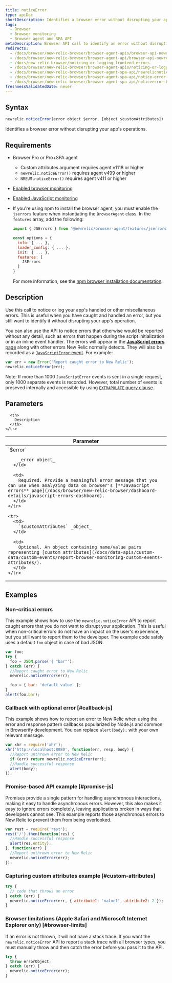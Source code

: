 ```yaml
---
title: noticeError
type: apiDoc
shortDescription: Identifies a browser error without disrupting your app&#039;s operations.
tags:
  - Browser
  - Browser monitoring
  - Browser agent and SPA API
metaDescription: Browser API call to identify an error without disrupting your app's operations.
redirects:
  - /docs/browser/new-relic-browser/browser-agent-apis/browser-api-newrelicnoticeerror
  - /docs/browser/new-relic-browser/browser-agent-api/browser-api-newrelicnoticeerror
  - /docs/new-relic-browser/noticing-or-logging-frontend-errors
  - /docs/browser/new-relic-browser/browser-agent-apis/noticing-or-logging-frontend-errors
  - /docs/browser/new-relic-browser/browser-agent-spa-api/newrelicnoticeerror-browser-agent-api
  - /docs/browser/new-relic-browser/browser-agent-spa-api/notice-error
  - /docs/browser/new-relic-browser/browser-agent-spa-api/noticeerror-browser-agent-api
freshnessValidatedDate: never
---
```



## Syntax

```js
newrelic.noticeError(error object $error, [object $customAttributes])
```

Identifies a browser error without disrupting your app's operations.

## Requirements

* Browser Pro or Pro+SPA agent
  * Custom attributes argument requires agent v1118 or higher
  * `newrelic.noticeError()` requires agent v499 or higher
  * `NREUM.noticeError()` requires agent v411 or higher
* [Enabled browser monitoring](/docs/browser/new-relic-browser/getting-started/browser-settings)
* [Enabled JavaScript monitoring](/docs/browser/new-relic-browser/browser-pro-features/javascript-errors-page-detect-analyze-errors)
* If you're using npm to install the browser agent, you must enable the `jserrors` feature when instantiating the `BrowserAgent` class. In the `features` array, add the following:

  ```js
  import { JSErrors } from '@newrelic/browser-agent/features/jserrors';

  const options = {
    info: { ... },
    loader_config: { ... },
    init: { ... },
    features: [
      JSErrors
    ]
  }
  ```

  For more information, see the [npm browser installation documentation](https://www.npmjs.com/package/@newrelic/browser-agent#new-relic-browser-agent).


## Description

Use this call to notice or log your app's handled or other miscellaneous errors. This is useful when you have caught and handled an error, but you still want to identify it without disrupting your app's operation.

You can also use the API to notice errors that otherwise would be reported without any detail, such as errors that happen during the script initialization or in an inline event handler. The errors will appear in the [**JavaScript errors** page](/docs/browser/new-relic-browser/dashboard-details/javascript-errors-dashboard) along with other errors New Relic normally detects. They will also be recorded as a [`JavaScriptError` event](/attribute-dictionary/?event=JavaScriptError). For example:

```js
var err = new Error('Report caught error to New Relic');
newrelic.noticeError(err);
```

Note: If more than 1000 `JavaScriptError` events is sent in a single request, only 1000 separate events is recorded. However, total number of events is preseved internally and accessible by using [`EXTRAPOLATE` query clause](/docs/query-your-data/nrql-new-relic-query-language/get-started/nrql-syntax-clauses-functions/#extrapolate).

## Parameters

<table>
  <thead>
    <tr>
      <th width="30%">
        Parameter
      </th>

      <th>
        Description
      </th>
    </tr>
  </thead>

  <tbody>
    <tr>
      <td>
        `$error`

        _error object_
      </td>

      <td>
        Required. Provide a meaningful error message that you can use when analyzing data on browser's [**JavaScript errors** page](/docs/browser/new-relic-browser/dashboard-details/javascript-errors-dashboard).
      </td>
    </tr>

    <tr>
      <td>
        `$customAttributes` _object_
      </td>

      <td>
        Optional. An object containing name/value pairs representing [custom attributes](/docs/data-apis/custom-data/custom-events/report-browser-monitoring-custom-events-attributes/).
      </td>
    </tr>
  </tbody>
</table>

## Examples

### Non-critical errors

This example shows how to use the `newrelic.noticeError` API to report caught errors that you do not want to disrupt your application. This is useful when non-critical errors do not have an impact on the user's experience, but you still want to report them to the developer. The example code safely uses a default `foo` object in case of bad JSON.

```js
var foo;
try {
  foo = JSON.parse('{ "bar"');
} catch (err) {
  //Report caught error to New Relic
  newrelic.noticeError(err);

  foo = { bar: 'default value' };
}
alert(foo.bar);
```

### Callback with optional error [#callback-js]

This example shows how to report an error to New Relic when using the error and response pattern callbacks popularized by Node.js and common in Browserify development. You can replace `alert(body);` with your own relevant message.

```js
var xhr = require('xhr');
xhr('http://localhost:8080', function(err, resp, body) {
  //Report unthrown error to New Relic
  if (err) return newrelic.noticeError(err);
  //Handle successful response
  alert(body);
});
```

### Promise-based API example [#promise-js]

Promises provide a single pattern for handling asynchronous interactions, making it easy to handle asynchronous errors. However, this also makes it easy to ignore errors completely, leaving applications broken in ways that developers cannot see. This example reports those asynchronous errors to New Relic to prevent them from being overlooked.

```js
var rest = require('rest');
rest('/').then(function(res) {
  //Handle successful response
  alert(res.entity);
}, function(err) {
  //Report unthrown error to New Relic
  newrelic.noticeError(err);
});
```

### Capturing custom attributes example [#custom-attributes]

```js
try {
  // code that throws an error
} catch (err) {
  newrelic.noticeError(err, { attribute1: 'value1', attribute2: 2 });
}
```

### Browser limitations (Apple Safari and Microsoft Internet Explorer only) [#browser-limits]

If an error is not thrown, it will not have a stack trace. If you want the `newrelic.noticeError` API to report a stack trace with all browser types, you must manually throw and then catch the error before you pass it to the API.

```js
try {
  throw errorObject;
} catch (err) {
  newrelic.noticeError(err);
}
```
